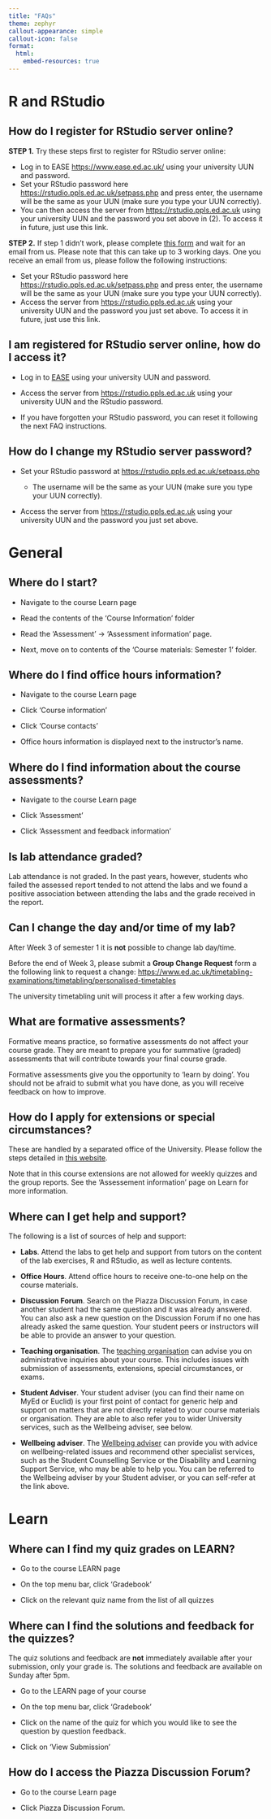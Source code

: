 ```yaml
---
title: "FAQs"
theme: zephyr
callout-appearance: simple
callout-icon: false
format:
  html:
    embed-resources: true
---
```


<!-- ::: {.callout-tip collapse="true"} -->
<!-- ## Title -->

<!-- Text -->
<!-- ::: -->


# R and RStudio

::: {.callout-tip collapse="true"}
## How do I register for RStudio server online?

__STEP 1.__ Try these steps first to register for RStudio server online:

- Log in to EASE <https://www.ease.ed.ac.uk/> using your university UUN and password.
- Set your RStudio password here <https://rstudio.ppls.ed.ac.uk/setpass.php> and press enter, the username will be the same as your UUN (make sure you type your UUN correctly).
- You can then access the server from <https://rstudio.ppls.ed.ac.uk> using your university UUN and the password you set above in (2). To access it in future, just use this link.


__STEP 2.__ If step 1 didn't work, please complete [this form](https://forms.office.com/Pages/ResponsePage.aspx?id=sAafLmkWiUWHiRCgaTTcYTstBwJEBklLhOSskzRST95UMTFKQlo5NkdOS0RNRTVXQjZLWloyU1RPQS4u) and wait for an email from us. Please note that this can take up to 3 working days. One you receive an email from us, please follow the following instructions:

- Set your RStudio password here <https://rstudio.ppls.ed.ac.uk/setpass.php> and press enter, the username will be the same as your UUN (make sure you type your UUN correctly).
- Access the server from <https://rstudio.ppls.ed.ac.uk> using your university UUN and the password you just set above. To access it in future, just use this link.
:::

::: {.callout-tip collapse="true"}
## I am registered for RStudio server online, how do I access it?

-   Log in to [EASE](https://www.ease.ed.ac.uk/) using your university UUN and password.

-   Access the server from <https://rstudio.ppls.ed.ac.uk> using your university UUN and the RStudio password.

-   If you have forgotten your RStudio password, you can reset it following the next FAQ instructions.
:::

::: {.callout-tip collapse="true"}
## How do I change my RStudio server password?

-   Set your RStudio password at <https://rstudio.ppls.ed.ac.uk/setpass.php>

    -   The username will be the same as your UUN (make sure you type your UUN correctly).

-   Access the server from <https://rstudio.ppls.ed.ac.uk> using your university UUN and the password you just set above.
:::


# General

::: {.callout-tip collapse="true"}
## Where do I start?

-   Navigate to the course Learn page

-   Read the contents of the 'Course Information' folder

-   Read the 'Assessment' -\> 'Assessment information' page.

-   Next, move on to contents of the 'Course materials: Semester 1' folder.
:::


::: {.callout-tip collapse="true"}
## Where do I find office hours information?

-   Navigate to the course Learn page

-   Click 'Course information'

-   Click 'Course contacts'

-   Office hours information is displayed next to the instructor's name.
:::

::: {.callout-tip collapse="true"}
## Where do I find information about the course assessments?

-   Navigate to the course Learn page

-   Click 'Assessment'

-   Click 'Assessment and feedback information'
:::

::: {.callout-tip collapse="true"}
## Is lab attendance graded?

Lab attendance is not graded. In the past years, however, students who failed the assessed report tended to not attend the labs and we found a positive association between attending the labs and the grade received in the report.
:::

::: {.callout-tip collapse="true"}
## Can I change the day and/or time of my lab?

After Week 3 of semester 1 it is **not** possible to change lab day/time.

Before the end of Week 3, please submit a __Group Change Request__ form a the following link to request a change: <https://www.ed.ac.uk/timetabling-examinations/timetabling/personalised-timetables>

The university timetabling unit will process it after a few working days.
:::

::: {.callout-tip collapse="true"}
## What are formative assessments?

Formative means practice, so formative assessments do not affect your course grade. They are meant to prepare you for summative (graded) assessments that will contribute towards your final course grade. 

Formative assessments give you the opportunity to 'learn by doing'. You should not be afraid to submit what you have done, as you will receive feedback on how to improve.
:::

::: {.callout-tip collapse="true"}
## How do I apply for extensions or special circumstances?

These are handled by a separated office of the University. Please follow the steps detailed in [this website](https://www.ed.ac.uk/student-administration/extensions-special-circumstances).

Note that in this course extensions are not allowed for weekly quizzes and the group reports. See the 'Assessement information' page on Learn for more information.
:::

::: {.callout-tip collapse="true"}
## Where can I get help and support?

The following is a list of sources of help and support:

-   **Labs**. Attend the labs to get help and support from tutors on the content of the lab exercises, R and RStudio, as well as lecture contents.

-   **Office Hours**. Attend office hours to receive one-to-one help on the course materials.

-   **Discussion Forum**. Search on the Piazza Discussion Forum, in case another student had the same question and it was already answered. You can also ask a new question on the Discussion Forum if no one has already asked the same question. Your student peers or instructors will be able to provide an answer to your question.

-   **Teaching organisation**. The [teaching organisation](mailto:ppls.psych@ed.ac.uk) can advise you on administrative inquiries about your course. This includes issues with submission of assessments, extensions, special circumstances, or exams.

-   **Student Adviser**. Your student adviser (you can find their name on MyEd or Euclid) is your first point of contact for generic help and support on matters that are not directly related to your course materials or organisation. They are able to also refer you to wider University services, such as the Wellbeing adviser, see below.

-   **Wellbeing adviser**. The [Wellbeing adviser](https://www.ed.ac.uk/student-wellbeing-service) can provide you with advice on wellbeing-related issues and recommend other specialist services, such as the Student Counselling Service or the Disability and Learning Support Service, who may be able to help you. You can be referred to the Wellbeing adviser by your Student adviser, or you can self-refer at the link above.
:::


# Learn

::: {.callout-tip collapse="true"}
## Where can I find my quiz grades on LEARN?

-   Go to the course LEARN page

-   On the top menu bar, click 'Gradebook'

-   Click on the relevant quiz name from the list of all quizzes
:::

::: {.callout-tip collapse="true"}
## Where can I find the solutions and feedback for the quizzes?

The quiz solutions and feedback are **not** immediately available after your submission, only your grade is. The solutions and feedback are available on Sunday after 5pm.

-   Go to the LEARN page of your course

-   On the top menu bar, click 'Gradebook'

-   Click on the name of the quiz for which you would like to see the question by question feedback.

-   Click on 'View Submission'
:::

::: {.callout-tip collapse="true"}
## How do I access the Piazza Discussion Forum?

-   Go to the course Learn page

-   Click Piazza Discussion Forum.
:::

